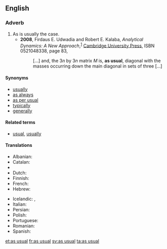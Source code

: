 ==English==

===Adverb===
{{head|en|adverb|head=[[as]] [[usual]]}}

# As is usually the case.
#* '''2008''', Firdaus E. Udwadia and Robert E. Kalaba, ''Analytical Dynamics: A New Approach'',<sup>[http://books.google.com/books?id=Z-QDk1AqCK0C]</sup> [[w:Cambridge University Press|Cambridge University Press]], ISBN 0521048338, page 83,
#*: […] and, the 3<var>n</var> by 3<var>n</var> matrix <var>M</var> is, '''as usual''', diagonal <!-- [sic] no comma here --> with the masses occurring down the main diagonal in sets of three […]

====Synonyms====
* [[usually]]
* [[as always]]
* [[as per usual]]
* [[typically]]
* [[generally]]

====Related terms====
* [[usual]], [[usually]]

====Translations====
{{trans-top|as is usually the case}}
* Albanian: {{t-|sq|si zakonisht}}
* Catalan: {{t-|ca|com de costum}}
* {{trreq|zho}}
* Dutch: {{t-|nl|zoals gewoonlijk}}
* Finnish: {{t-|fi|kuten tavallista}}
* French: {{t+|fr|comme d'habitude}}
* Hebrew: {{t-|he|כרגיל|tr=karagil}}
{{trans-mid}}
* Icelandic: {{t-|is|að venju}},  {{t+|is|eins og vant er}}
* Italian: {{t-|it|come al solito}}
* Persian: {{t-|fa|طبق معمول|tr=tebq-e ma'mul}}
* Polish: {{t-|pl|jak zwykle}}
* Portuguese: {{t-|pt|como de costume}}
* Romanian: {{t-|ro|ca de obicei}}
* Spanish: {{t-|es|como de costumbre}}
{{trans-bottom}}

[[et:as usual]]
[[fr:as usual]]
[[sv:as usual]]
[[ta:as usual]]